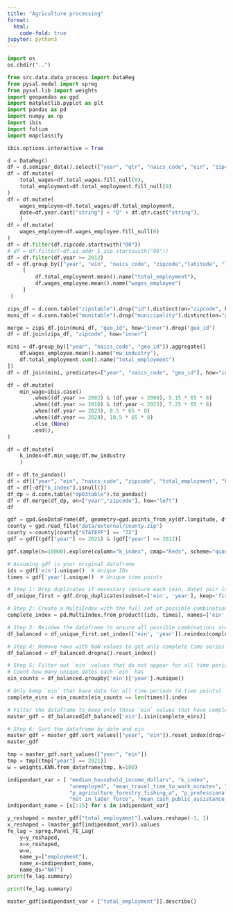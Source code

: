 ```yaml
---
title: "Agriculture processing"
format:
  html:
    code-fold: true
jupyter: python3
---
```


```python
import os
os.chdir("..")
```

```python
from src.data.data_process import DataReg
from pysal.model import spreg
from pysal.lib import weights
import geopandas as gpd
import matplotlib.pyplot as plt
import pandas as pd
import numpy as np
import ibis
import folium
import mapclassify

ibis.options.interactive = True
```

```python
d = DataReg()
df = d.semipar_data().select(["year", "qtr", "naics_code", "ein", "zipcode", "ui_addr_5_zip", "total_employment", "total_wages", "latitude", "longitude"])
df = df.mutate(
    total_wages=df.total_wages.fill_null(0),
    total_employment=df.total_employment.fill_null(0)
)
df = df.mutate(
    wages_employee=df.total_wages/df.total_employment,
    date=df.year.cast("string") + "Q" + df.qtr.cast("string"),
    )
df = df.mutate(
    wages_employee=df.wages_employee.fill_null(0)
)
df = df.filter(df.zipcode.startswith("00"))
# df = df.filter(~df.ui_addr_5_zip.startswith("00"))
df = df.filter(df.year >= 2012)
df = df.group_by(["year", "ein", "naics_code", "zipcode","latitude", "longitude"]).agg(
     [
         df.total_employment.mean().name("total_employment"),
         df.wages_employee.mean().name("wages_employee")
     ]
 )
```

```python
zips_df = d.conn.table("zipstable").drop("id").distinct(on="zipcode", keep='first')
muni_df = d.conn.table("munitable").drop("municipality").distinct(on="geo_id", keep='first').rename(muni_id="id")

merge = zips_df.join(muni_df, "geo_id", how="inner").drop("geo_id")
df = df.join(zips_df, "zipcode", how="inner")
```


```python
mini = df.group_by(["year", "naics_code", "geo_id"]).aggregate([
    df.wages_employee.mean().name("mw_industry"),
    df.total_employment.sum().name("total_employment")
])
df = df.join(mini, predicates=["year", "naics_code", "geo_id"], how="inner")
```


```python
df = df.mutate(
    min_wage=ibis.case()
        .when((df.year >= 2002) & (df.year < 2009), 5.15 * 65 * 8)
        .when((df.year >= 2010) & (df.year < 2023), 7.25 * 65 * 8)
        .when((df.year == 2023), 8.5 * 65 * 8)
        .when((df.year == 2024), 10.5 * 65 * 8)
        .else_(None)
        .end(),
)
```

```python
df = df.mutate(
    k_index=df.min_wage/df.mw_industry
    )
```

```python
df = df.to_pandas()
df = df[["year", "ein", "naics_code", "zipcode", "total_employment", "k_index", "latitude", "longitude"]]
df = df[~df["k_index"].isnull()]
df_dp = d.conn.table("dp03table").to_pandas()
df = df.merge(df_dp, on=["year","zipcode"], how="left")
df
```

```python
gdf = gpd.GeoDataFrame(df, geometry=gpd.points_from_xy(df.longitude, df.latitude), crs="EPSG:4326")
county = gpd.read_file("data/external/county.zip")
county = county[county["STATEFP"] == "72"]
gdf = gdf[(gdf["year"] <= 2021) & (gdf["year"] >= 2012)]
```

```python
gdf.sample(n=10000).explore(column="k_index", cmap="Reds", scheme="quantiles", k=10, tooltip=["naics_code", "k_index"], vmax=10, tiles="CartoDB Positron")
```

```python
# Assuming gdf is your original dataframe
ids = gdf['ein'].unique()  # Unique IDs
times = gdf['year'].unique()  # Unique time points

# Step 1: Drop duplicates if necessary (ensure each (ein, date) pair is unique)
df_unique_first = gdf.drop_duplicates(subset=['ein', 'year'], keep='first')

# Step 2: Create a MultiIndex with the full set of possible combinations of ein and date
complete_index = pd.MultiIndex.from_product([ids, times], names=['ein', 'year'])

# Step 3: Reindex the dataframe to ensure all possible combinations are covered
df_balanced = df_unique_first.set_index(['ein', 'year']).reindex(complete_index)

# Step 4: Remove rows with NaN values to get only complete time series
df_balanced = df_balanced.dropna().reset_index()

# Step 5: Filter out `ein` values that do not appear for all time periods
# Count how many unique dates each `ein` has
ein_counts = df_balanced.groupby('ein')['year'].nunique()

# Only keep `ein` that have data for all time periods (4 time points)
complete_eins = ein_counts[ein_counts == len(times)].index

# Filter the dataframe to keep only those `ein` values that have complete data
master_gdf = df_balanced[df_balanced['ein'].isin(complete_eins)]

# Step 6: Sort the dataframe by date and ein
master_gdf = master_gdf.sort_values(["year", "ein"]).reset_index(drop=True)
master_gdf
```

```python
tmp = master_gdf.sort_values(["year", "ein"])
tmp = tmp[(tmp["year"] == 2021)]
w = weights.KNN.from_dataframe(tmp, k=100)
```

```python
indipendant_var = [ "median_household_income_dollars", "k_index",
                    "unemployed", "mean_travel_time_to_work_minutes", "armed_forces", "food_security", "p_public_administration", "p_with_social_security",
                    "p_agriculture_forestry_fishing_a", "p_professional_scientific_and_ma", "p_manufacturing", "p_construction", "p_snap", "p_information",
                    "not_in_labor_force", "mean_cash_public_assistance_inco", "p_retirement"]
indipendant_name = [s[:15] for s in indipendant_var]

y_reshaped = master_gdf["total_employment"].values.reshape(-1, 1)
x_reshaped = (master_gdf[indipendant_var]).values
fe_lag = spreg.Panel_FE_Lag(
    y=y_reshaped, 
    x=x_reshaped, 
    w=w, 
    name_y=["employment"], 
    name_x=indipendant_name, 
    name_ds="NAT")
print(fe_lag.summary)
```


```python
print(fe_lag.summary)
```


```python
master_gdf[indipendant_var + ["total_employment"]].describe()
```